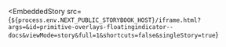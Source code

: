 
<EmbeddedStory
  src={`${process.env.NEXT_PUBLIC_STORYBOOK_HOST}/iframe.html?args=&id=primitive-overlays-floatingindicator--docs&viewMode=story&full=1&shortcuts=false&singleStory=true`}
></EmbeddedStory>